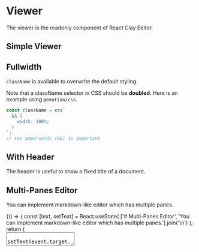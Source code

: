 
<Meta title="Get Started/Viewer" />

# Viewer

The viewer is the readonly component of React Clay Editor.


## Simple Viewer

<Canvas>
  <Story name="Simple Viewer">
    <ViewerRoot text={'This is a simple viewer.'}>
      <ViewerTextFieldRoot>
        <ViewerTextFieldBody />
      </ViewerTextFieldRoot>
    </ViewerRoot>
  </Story>
</Canvas>

## Fullwidth

`className` is available to overwrite the default styling.

<Canvas>
  <Story name="Fullwidth">
    <ViewerRoot
      text={['This is a full-width viewer.', '`className` is available to overwrite the default styling.'].join('\n')}
      className={css`
        && {
          width: 100%;
        }
      `}
    >
      <ViewerTextFieldRoot>
        <ViewerTextFieldBody />
      </ViewerTextFieldRoot>
    </ViewerRoot>
  </Story>
</Canvas>

Note that a className selector in CSS should be **doubled**. Here is an example using `@emotion/css`.

```ts
const className = css`
  && {
    width: 100%;
  }
`;
// two ampersands (&&) is important
```

## With Header

The header is useful to show a fixed title of a document.

<Canvas>
  <Story name="With Header">
    <ViewerRoot
      text={['This is a viewer with the header.', 'The header is useful to show a fixed title of a document.'].join(
        '\n'
      )}
    >
      <ViewerTextFieldRoot>
        <ViewerTextFieldHeader header="React Clay Editor Header" />
        <ViewerTextFieldBody />
      </ViewerTextFieldRoot>
    </ViewerRoot>
  </Story>
</Canvas>

## Multi-Panes Editor

You can implement markdown-like editor which has multiple panes.

<Canvas>
  <Story name="Multi-Panes Editor">
    {() => {
      const [text, setText] = React.useState(
        ['# Multi-Panes Editor', 'You can implement markdown-like editor which has multiple panes.'].join('\n')
      );
      return (
        <div
          className={css`
            width: 100%;
            height: 100%;
            display: flex;
            justify-content: center;
            align-items: center;
          `}
        >
          <textarea
            value={text}
            onChange={(event) => setText(event.target.value)}
            className={css`
              && {
                width: 45%;
                height: 400px;
                margin: 5px;
              }
            `}
          />
          <ViewerRoot
            text={text}
            syntax="markdown"
            className={css`
              && {
                width: 45%;
                height: 400px;
                margin: 5px;
              }
            `}
          >
            <ViewerTextFieldRoot>
              <ViewerTextFieldBody />
            </ViewerTextFieldRoot>
          </ViewerRoot>
        </div>
      );
    }}
  </Story>
</Canvas>
